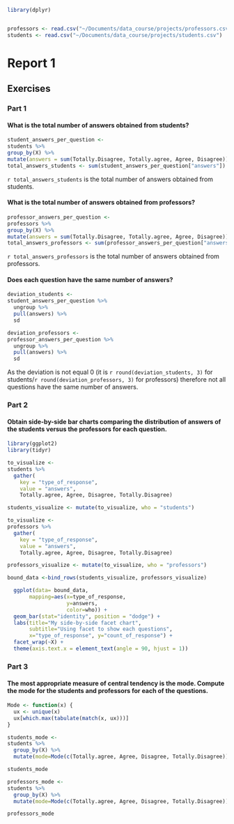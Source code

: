 ```r
library(dplyr)


professors <- read.csv("~/Documents/data_course/projects/professors.csv")
students <- read.csv("~/Documents/data_course/projects/students.csv")

```

# Report 1
## Exercises
### Part 1
#### What is the total number of answers obtained from students?
```r
student_answers_per_question <-
students %>%
group_by(X) %>%
mutate(answers = sum(Totally.Disagree, Totally.agree, Agree, Disagree))
total_answers_students <- sum(student_answers_per_question["answers"])
```
`r total_answers_students` is the total number of answers obtained from students.

#### What is the total number of answers obtained from professors?
```r
professor_answers_per_question <-
professors %>%
group_by(X) %>%
mutate(answers = sum(Totally.Disagree, Totally.agree, Agree, Disagree))
total_answers_professors <- sum(professor_answers_per_question["answers"])

```
`r total_answers_professors` is the total number of answers obtained from professors.

#### Does each question have the same number of answers?
```r

deviation_students <- 
student_answers_per_question %>%
  ungroup %>%
  pull(answers) %>%
  sd 

deviation_professors <- 
professor_answers_per_question %>%
  ungroup %>%
  pull(answers) %>%
  sd
```
As the deviation is not equal 0 (it is `r round(deviation_students, 3)` for students/`r round(deviation_professors, 3)` for professors) therefore not all questions have the same number of answers.

\newpage
### Part 2
#### Obtain side-by-side bar charts comparing the distribution of answers of the students versus the professors for each question.
```r

library(ggplot2)
library(tidyr)

to_visualize <-
students %>%
  gather(
    key = "type_of_response",
    value = "answers",
    Totally.agree, Agree, Disagree, Totally.Disagree)

students_visualize <- mutate(to_visualize, who = "students") 

to_visualize <-
professors %>%
  gather(
    key = "type_of_response",
    value = "answers",
    Totally.agree, Agree, Disagree, Totally.Disagree)

professors_visualize <- mutate(to_visualize, who = "professors") 

bound_data <-bind_rows(students_visualize, professors_visualize)

  ggplot(data= bound_data, 
       mapping=aes(x=type_of_response, 
                   y=answers,
                   color=who)) + 
  geom_bar(stat="identity", position = "dodge") + 
  labs(title="My side-by-side facet chart",
       subtitle="Using facet to show each questions",
       x="type_of_response", y="count_of_response") +
  facet_wrap(~X) +
  theme(axis.text.x = element_text(angle = 90, hjust = 1))

```

\newpage
### Part 3
#### The most appropriate measure of central tendency is the mode. Compute the mode for the students and professors for each of the questions.
```r

Mode <- function(x) {
  ux <- unique(x)
  ux[which.max(tabulate(match(x, ux)))]
}

students_mode <-
students %>%
  group_by(X) %>%
  mutate(mode=Mode(c(Totally.agree, Agree, Disagree, Totally.Disagree)))

students_mode

professors_mode <-
students %>%
  group_by(X) %>%
  mutate(mode=Mode(c(Totally.agree, Agree, Disagree, Totally.Disagree)))

professors_mode

```
